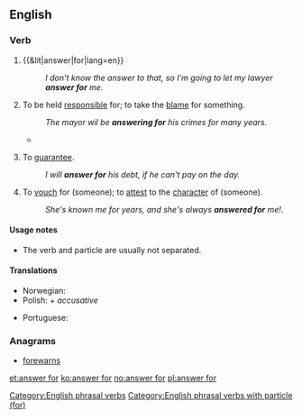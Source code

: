 ==English==

===Verb===
{{head|en|verb|head=[[answer]] for}}

# {{&lit|answer|for|lang=en}}
#: ''I don't know the answer to that, so I'm going to let my lawyer '''answer for''' me.''
# {{lb|en|transitive|or|intransitive}} To be held [[responsible]] for; to take the [[blame]] for something.
#: ''The mayor wil be '''answering for''' his crimes for many years.''
#* {{quote-journal|year=2007|month=September|volume=197|issue=6|page=26|title=The Faculty 'Problem'|author=Wilson D Miscamble|journal=America|passage=Duffy dared to think that Queen Elizabeth I has a few things '''for''' which to '''answer'''}}
# {{lb|en|transitive}} To [[guarantee]].
#: ''I will '''answer for''' his debt, if he can't pay on the day.''
# {{lb|en|transitive}} To [[vouch]] for (someone); to [[attest]] to the [[character]] of (someone).
#: ''She's known me for years, and she's always '''answered for''' me!''.

====Usage notes====
* The verb and particle are usually not separated.

====Translations====
{{trans-top|to be held responsible for}}
* Norwegian: {{t+|no|svare for}}
* Polish: {{t+|pl|odpowiadać|alt=odpowiadać za}} + ''accusative''
{{trans-mid}}
* Portuguese: {{t|pt|[[responder]] [[por]]}}
{{trans-bottom}}

===Anagrams===
* [[forewarns#English|forewarns]]

[[Category:English phrasal verbs]]
[[Category:English phrasal verbs with particle (for)]]

[[et:answer for]]
[[ko:answer for]]
[[no:answer for]]
[[pl:answer for]]